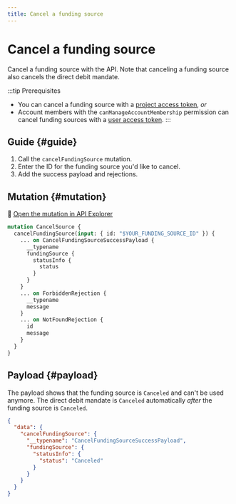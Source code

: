 ```yaml
---
title: Cancel a funding source
---
```


# Cancel a funding source

Cancel a funding source with the API.
Note that canceling a funding source also cancels the direct debit mandate.

:::tip Prerequisites
- You can cancel a funding source with a [project access token](../../../developers/using-api/authentication/index.mdx#tokens-project), *or*
- Account members with the `canManageAccountMembership` permission can cancel funding sources with a [user access token](../../../developers/using-api/authentication/index.mdx#tokens-user).
:::

## Guide {#guide}

1. Call the `cancelFundingSource` mutation.
1. Enter the ID for the funding source you'd like to cancel.
1. Add the success payload and rejections.

## Mutation {#mutation}

🔎 [Open the mutation in API Explorer](https://explorer.swan.io?query=bXV0YXRpb24gQ2FuY2VsU291cmNlIHsKICBjYW5jZWxGdW5kaW5nU291cmNlKGlucHV0OiB7IGlkOiAiJFlPVVJfRlVORElOR19TT1VSQ0VfSUQiIH0pIHsKICAgIC4uLiBvbiBDYW5jZWxGdW5kaW5nU291cmNlU3VjY2Vzc1BheWxvYWQgewogICAgICBfX3R5cGVuYW1lCiAgICAgIGZ1bmRpbmdTb3VyY2UgewogICAgICAgIHN0YXR1c0luZm8gewogICAgICAgICAgc3RhdHVzCiAgICAgICAgfQogICAgICB9CiAgICB9CiAgICAuLi4gb24gRm9yYmlkZGVuUmVqZWN0aW9uIHsKICAgICAgX190eXBlbmFtZQogICAgICBtZXNzYWdlCiAgICB9CiAgICAuLi4gb24gTm90Rm91bmRSZWplY3Rpb24gewogICAgICBpZAogICAgICBtZXNzYWdlCiAgICB9CiAgfQp9Cg%3D%3D&tab=api)

```graphql {2} showLineNumbers
mutation CancelSource {
  cancelFundingSource(input: { id: "$YOUR_FUNDING_SOURCE_ID" }) {
    ... on CancelFundingSourceSuccessPayload {
      __typename
      fundingSource {
        statusInfo {
          status
        }
      }
    }
    ... on ForbiddenRejection {
      __typename
      message
    }
    ... on NotFoundRejection {
      id
      message
    }
  }
}

```

## Payload {#payload}

The payload shows that the funding source is `Canceled` and can't be used anymore.
The direct debit mandate is `Canceled` automatically *after* the funding source is `Canceled`.

```json {7} showLineNumbers
{
  "data": {
    "cancelFundingSource": {
      "__typename": "CancelFundingSourceSuccessPayload",
      "fundingSource": {
        "statusInfo": {
          "status": "Canceled"
        }
      }
    }
  }
}
```